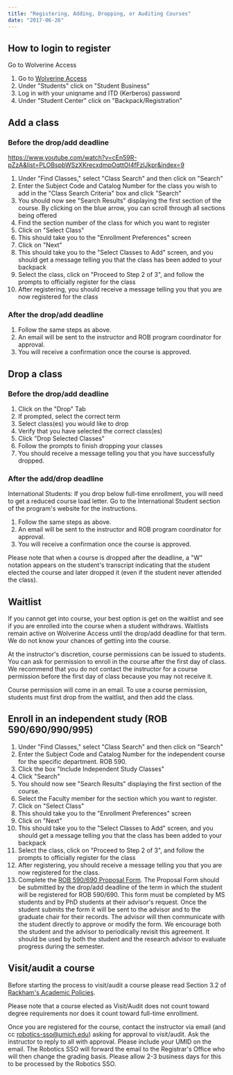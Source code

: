 ```yaml
---
title: "Registering, Adding, Dropping, or Auditing Courses"
date: "2017-06-26"
---
```


## How to login to register

Go to Wolverine Access

1. Go to [Wolverine Access](http://wolverineaccess.umich.edu)
2. Under "Students" click on "Student Business"
3. Log in with your uniqname and ITD (Kerberos) password
4. Under "Student Center" click on "Backpack/Registration"

## Add a class

### Before the drop/add deadline

https://www.youtube.com/watch?v=cEn59R-pZzA&list=PLOBspbWSzXKrecxdmpOqttOI4fFzlJkpr&index=9

1. Under "Find Classes," select "Class Search" and then click on "Search"
2. Enter the Subject Code and Catalog Number for the class you wish to add in the "Class Search Criteria" box and click "Search"
3. You should now see "Search Results" displaying the first section of the course. By clicking on the blue arrow, you can scroll through all sections being offered
4. Find the section number of the class for which you want to register
5. Click on "Select Class"
6. This should take you to the "Enrollment Preferences" screen
7. Click on "Next"
8. This should take you to the "Select Classes to Add" screen, and you should get a message telling you that the class has been added to your backpack
9. Select the class, click on "Proceed to Step 2 of 3", and follow the prompts to officially register for the class
10. After registering, you should receive a message telling you that you are now registered for the class

### After the drop/add deadline

1. Follow the same steps as above.
2. An email will be sent to the instructor and ROB program coordinator for approval.
3. You will receive a confirmation once the course is approved.

## Drop a class

### Before the drop/add deadline

1. Click on the "Drop" Tab
2. If prompted, select the correct term
3. Select class(es) you would like to drop
4. Verify that you have selected the correct class(es)
5. Click "Drop Selected Classes"
6. Follow the prompts to finish dropping your classes
7. You should receive a message telling you that you have successfully dropped.

### After the add/drop deadline

International Students: If you drop below full-time enrollment, you will need to get a reduced course load letter. Go to the International Student section of the program's website for the instructions.

1. Follow the same steps as above.
2. An email will be sent to the instructor and ROB program coordinator for approval.
3. You will receive a confirmation once the course is approved.

Please note that when a course is dropped after the deadline, a "W" notation appears on the student's transcript indicating that the student elected the course and later dropped it (even if the student never attended the class).

## Waitlist

If you cannot get into course, your best option is get on the waitlist and see if you are enrolled into the course when a student withdraws. Waitlists remain active on Wolverine Access until the drop/add deadline for that term. We do not know your chances of getting into the course.

At the instructor's discretion, course permissions can be issued to students. You can ask for permission to enroll in the course after the first day of class. We recommend that you do not contact the instructor for a course permission before the first day of class because you may not receive it.

Course permission will come in an email. To use a course permission, students must first drop from the waitlist, and then add the class.

## Enroll in an independent study (ROB 590/690/990/995)

1. Under "Find Classes," select "Class Search" and then click on "Search"
2. Enter the Subject Code and Catalog Number for the independent course for the specific department. ROB 590.
3. Click the box "Include Independent Study Classes"
4. Click "Search"
5. You should now see "Search Results" displaying the first section of the course.
6. Select the Faculty member for the section which you want to register.
7. Click on "Select Class"
8. This should take you to the "Enrollment Preferences" screen
9. Click on "Next"
10. This should take you to the "Select Classes to Add" screen, and you should get a message telling you that the class has been added to your backpack
11. Select the class, click on "Proceed to Step 2 of 3", and follow the prompts to officially register for the class
12. After registering, you should receive a message telling you that you are now registered for the class.
13. Complete the [ROB 590/690 Proposal Form](https://docs.google.com/forms/d/e/1FAIpQLSea5YctmfxwoRBWPfQxC6n1Pw8-SU2IHf8MXTZQ09rNmhu_CA/viewform). The Proposal Form should be submitted by the drop/add deadline of the term in which the student will be registered for ROB 590/690. This form must be completed by MS students and by PhD students at their advisor's request. Once the student submits the form it will be sent to the advisor and to the graduate chair for their records. The advisor will then communicate with the student directly to approve or modify the form. We encourage both the student and the advisor to periodically revisit this agreement. It should be used by both the student and the research advisor to evaluate progress during the semester.

## Visit/audit a course

Before starting the process to visit/audit a course please read Section 3.2 of [Rackham's Academic Policies](https://rackham.umich.edu/academic-policies/section3/).

Please note that a course elected as Visit/Audit does not count toward degree requirements nor does it count toward full-time enrollment.

Once you are registered for the course, contact the instructor via email (and cc robotics-sso@umich.edu) asking for approval to visit/audit. Ask the instructor to reply to all with approval. Please include your UMID on the email. The Robotics SSO will forward the email to the Registrar's Office who will then change the grading basis. Please allow 2-3 business days for this to be processed by the Robotics SSO.

